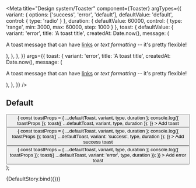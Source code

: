
<Meta
  title="Design system/Toaster"
  component={Toaster}
  argTypes={{
    variant: { options: ['success', 'error', 'default'], defaultValue: 'default', control: { type: 'radio' } },
    duration: { defaultValue: 60000, control: { type: 'range', min: 3000, max: 60000, step: 1000 } },
    toast: {
      defaultValue: {
        variant: 'error',
        title: 'A toast title',
        createdAt: Date.now(),
        message: (
          <p>
            A toast message that can have <a href="https://opencollective.com">links</a> or <i>text formatting</i> --
            it's pretty flexible!
          </p>
        ),
      },
    },
  }}
  args={{
    toast: {
      variant: 'error',
      title: 'A toast title',
      createdAt: Date.now(),
      message: (
        <p>
          A toast message that can have <a href="https://opencollective.com">links</a> or <i>text formatting</i> -- it's
          pretty flexible!
        </p>
      ),
    },
  }}
/>

## Default

  <div className="flex flex-col gap-2">
    <button
      onClick={() => {
        const toastProps = { ...defaultToast, variant, type, duration };
        console.log({ toastProps });
        toast({ ...defaultToast, variant, type, duration });
      }}
    >
      Add toast
    </button>
    <button
      onClick={() => {
        const toastProps = { ...defaultToast, variant, type, duration };
        console.log({ toastProps });
        toast({ ...defaultToast, variant: 'success', type, duration });
      }}
    >
      Add success toast
    </button>
    <button
      onClick={() => {
        const toastProps = { ...defaultToast, variant, type, duration };
        console.log({ toastProps });
        toast({ ...defaultToast, variant: 'error', type, duration });
      }}
    >
      Add error toast
    </button>
  </div>
);

<Story name="Default">{DefaultStory.bind({})}</Story>

<ArgsTable story="Default" />
